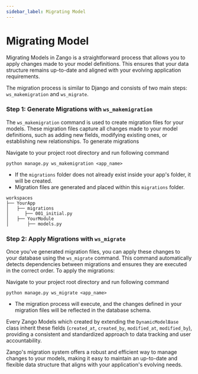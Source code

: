 ```yaml
---
sidebar_label: Migrating Model
---
```


# Migrating Model

Migrating Models in Zango is a straightforward process that allows you to apply changes made to your model definitions. This ensures that your data structure remains up-to-date and aligned with your evolving application requirements. 

The migration process is similar to Django and consists of two main steps: `ws_makemigration` and `ws_migrate`.

### Step 1: Generate Migrations with `ws_makemigration`

The `ws_makemigration` command is used to create migration files for your models. These migration files capture all changes made to your model definitions, such as adding new fields, modifying existing ones, or establishing new relationships. To generate migrations

Navigate to your project root directory and run following command

```shell
python manage.py ws_makemigration <app_name>
```

- If the `migrations` folder does not already exist inside your app's folder, it will be created.
- Migration files are generated and placed within this `migrations` folder.

```plaintext
workspaces
├── YourApp
│   ├── migrations
│      ├── 001_initial.py
│   ├── YourModule
│       ├── models.py
```

### Step 2: Apply Migrations with `ws_migrate`

Once you've generated migration files, you can apply these changes to your database using the `ws_migrate` command. This command automatically detects dependencies between migrations and ensures they are executed in the correct order. To apply the migrations:

Navigate to your project root directory and run following command

```shell
python manage.py ws_migrate <app_name>
```

- The migration process will execute, and the changes defined in your migration files will be reflected in the database schema.

Every Zango Models which created by extending the ``DynamicModelBase`` class inherit these fields (``created_at``, ``created_by``, ``modified_at``, ``modified_by``), providing a consistent and standardized approach to data tracking and user accountability.

Zango's migration system offers a robust and efficient way to manage changes to your models, making it easy to maintain an up-to-date and flexible data structure that aligns with your application's evolving needs.